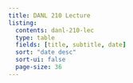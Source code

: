 ```yaml
---
title: DANL 210 Lecture
listing:
  contents: danl-210-lec
  type: table
  fields: [title, subtitle, date]
  sort: "date desc"
  sort-ui: false
  page-size: 36
---
```

